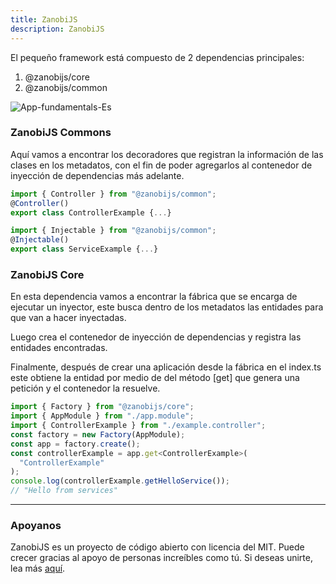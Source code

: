 ---
title: ZanobiJS
description: ZanobiJS
---

El pequeño framework está compuesto de 2 dependencias principales:

1. @zanobijs/core
2. @zanobijs/common

<Image src={imgFundamentalsAppEs} alt="App-fundamentals-Es" />

### ZanobiJS Commons

Aquí vamos a encontrar los decoradores que registran la información de las clases en los metadatos,
con el fin de poder agregarlos al contenedor de inyección de dependencias más adelante.

```js
import { Controller } from "@zanobijs/common";
@Controller()
export class ControllerExample {...}
```

```js
import { Injectable } from "@zanobijs/common";
@Injectable()
export class ServiceExample {...}
```

### ZanobiJS Core

En esta dependencia vamos a encontrar la fábrica que se encarga de ejecutar un inyector, este busca
dentro de los metadatos las entidades para que van a hacer inyectadas.

Luego crea el contenedor de inyección de dependencias y registra las entidades encontradas.

Finalmente, después de crear una aplicación desde la fábrica en el index.ts este obtiene la entidad
por medio de del método [get] que genera una petición y el contenedor la resuelve.

```js
import { Factory } from "@zanobijs/core";
import { AppModule } from "./app.module";
import { ControllerExample } from "./example.controller";
const factory = new Factory(AppModule);
const app = factory.create();
const controllerExample = app.get<ControllerExample>(
  "ControllerExample"
);
console.log(controllerExample.getHelloService());
// "Hello from services"
```

---

### Apoyanos

ZanobiJS es un proyecto de código abierto con licencia del MIT. Puede crecer gracias al apoyo de personas increíbles como tú.
Si deseas unirte, lea más [aquí](https://github.com/devdroide/ZanobiJS).


